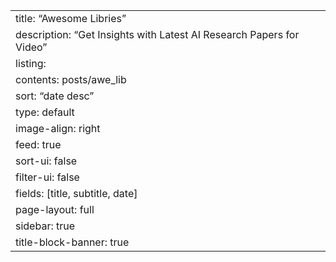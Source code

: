 ---
title: "Awesome Libries"
description: "Get Insights with Latest AI Research Papers for Video"
listing:
  contents: posts/awe_lib
  sort: "date desc"
  type: default
  image-align: right
  feed: true
  sort-ui: false
  filter-ui: false
  fields: [title, subtitle, date]
page-layout: full
sidebar: true
title-block-banner: true
---